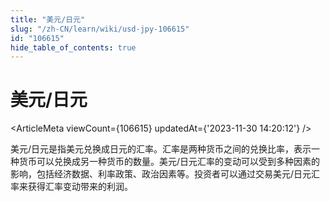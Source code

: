 ```yaml
---
title: "美元/日元"
slug: "/zh-CN/learn/wiki/usd-jpy-106615"
id: "106615"
hide_table_of_contents: true
---
```



<Breadcrumbs current="美元/日元" />

# 美元/日元

<ArticleMeta viewCount={106615} updatedAt={'2023-11-30 14:20:12'} />
<div className='border-solid border-b border-t-0 my-4 border-[var(--ifm-color-gray-300)]' />

美元/日元是指美元兑换成日元的汇率。汇率是两种货币之间的兑换比率，表示一种货币可以兑换成另一种货币的数量。美元/日元汇率的变动可以受到多种因素的影响，包括经济数据、利率政策、政治因素等。投资者可以通过交易美元/日元汇率来获得汇率变动带来的利润。
